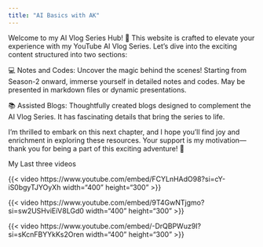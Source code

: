 ```yaml
---
title: "AI Basics with AK"
---
```


Welcome to my AI Vlog Series Hub! 🚀 This website is crafted to elevate your experience with my YouTube AI Vlog Series. Let's dive into the exciting content structured into two sections:

💻 Notes and Codes: Uncover the magic behind the scenes! Starting from Season-2 onward, immerse yourself in detailed notes and codes. May be presented in markdown files or dynamic presentations.

📚 Assisted Blogs: Thoughtfully created blogs designed to complement the AI Vlog Series. It has fascinating details that bring the series to life.

I'm thrilled to embark on this next chapter, and I hope you'll find joy and enrichment in exploring these resources. Your support is my motivation—thank you for being a part of this exciting adventure! 🌟

My Last three videos

{{< video https://www.youtube.com/embed/FCYLnHAdO98?si=cY-iS0bgyTJYOyXh width="400" height="300" >}}

{{< video https://www.youtube.com/embed/9T4GwNTjgmo?si=sw2USHviEiV8LGd0 width="400" height="300" >}}

{{< video https://www.youtube.com/embed/-DrQBPWuz9I?si=sKcnFBYYkKs2Oren width="400" height="300" >}}
